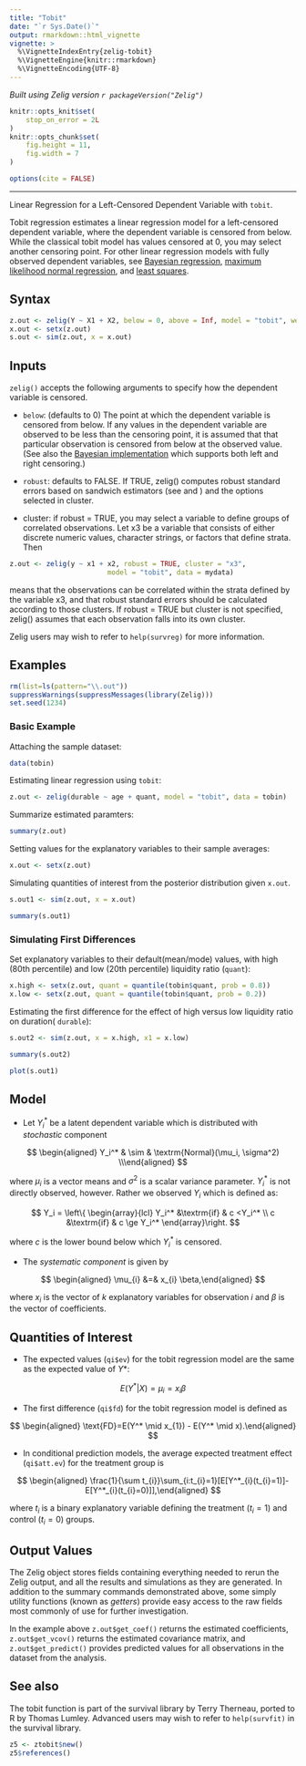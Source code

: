 ```yaml
---
title: "Tobit"
date: "`r Sys.Date()`"
output: rmarkdown::html_vignette
vignette: >
  %\VignetteIndexEntry{zelig-tobit}
  %\VignetteEngine{knitr::rmarkdown}
  %\VignetteEncoding{UTF-8}
---
```


*Built using Zelig version `r packageVersion("Zelig")`*

```r
knitr::opts_knit$set(
    stop_on_error = 2L
)
knitr::opts_chunk$set(
    fig.height = 11,
    fig.width = 7
)

options(cite = FALSE)
```
---

Linear Regression for a Left-Censored Dependent Variable with `tobit`.

Tobit regression estimates a linear regression model for a left-censored
dependent variable, where the dependent variable is censored from below.
While the classical tobit model has values censored at 0, you may select
another censoring point. For other linear regression models with fully
observed dependent variables, see [Bayesian regression](zelig_normalbayes.html), [maximum
likelihood normal regression](zelig_normal.html), and [least squares](zelig_ls.html).

Syntax
------

```r
z.out <- zelig(Y ~ X1 + X2, below = 0, above = Inf, model = "tobit", weights = w, data = mydata)
x.out <- setx(z.out)
s.out <- sim(z.out, x = x.out)
```

Inputs
------

`zelig()` accepts the following arguments to specify how the dependent
variable is censored.

-  `below`: (defaults to 0) The point at which the dependent variable
   is censored from below. If any values in the dependent variable are
   observed to be less than the censoring point, it is assumed that that
   particular observation is censored from below at the observed value.
   (See also the [Bayesian implementation](zelig_tobitbayes.html) which supports both left and right
   censoring.)

-  `robust`: defaults to FALSE. If TRUE, zelig() computes robust standard
   errors based on sandwich estimators (see and ) and the options
   selected in cluster.

-  cluster: if robust = TRUE, you may select a variable to define groups
   of correlated observations. Let x3 be a variable that consists of
   either discrete numeric values, character strings, or factors that
   define strata. Then

```r
z.out <- zelig(y ~ x1 + x2, robust = TRUE, cluster = "x3",
                        model = "tobit", data = mydata)
```
   means that the observations can be correlated within the strata
   defined by the variable x3, and that robust standard errors should be
   calculated according to those clusters. If robust = TRUE but cluster
   is not specified, zelig() assumes that each observation falls into
   its own cluster.

Zelig users may wish to refer to `help(survreg)` for more information.

Examples
------

```r
rm(list=ls(pattern="\\.out"))
suppressWarnings(suppressMessages(library(Zelig)))
set.seed(1234)
```

### Basic Example

Attaching the sample dataset:

```r
data(tobin)
```

Estimating linear regression using `tobit`:

```r
z.out <- zelig(durable ~ age + quant, model = "tobit", data = tobin)
```

Summarize estimated paramters:

```r
summary(z.out)
```

Setting values for the explanatory variables to their sample averages:

```r
x.out <- setx(z.out)
```

Simulating quantities of interest from the posterior distribution given `x.out`.

```r
s.out1 <- sim(z.out, x = x.out)
```

```r
summary(s.out1)
```

### Simulating First Differences

Set explanatory variables to their default(mean/mode) values, with
high (80th percentile) and low (20th percentile) liquidity ratio
(`quant`):

```r
x.high <- setx(z.out, quant = quantile(tobin$quant, prob = 0.8))
x.low <- setx(z.out, quant = quantile(tobin$quant, prob = 0.2))
```

Estimating the first difference for the effect of high versus low
liquidity ratio on duration(\ `durable`):

```r
s.out2 <- sim(z.out, x = x.high, x1 = x.low)
```

```r
summary(s.out2)
```

```r
plot(s.out1)
```

Model
------

-  Let $Y_i^*$ be a latent dependent variable which is distributed
   with *stochastic* component


$$
    \begin{aligned}
        Y_i^* & \sim & \textrm{Normal}(\mu_i, \sigma^2) \\\end{aligned}
$$

   where $\mu_i$ is a vector means and $\sigma^2$ is a
   scalar variance parameter. $Y_i^*$ is not directly observed,
   however. Rather we observed $Y_i$ which is defined as:


$$
    Y_i = \left\{
        \begin{array}{lcl}
      Y_i^*  &\textrm{if} & c <Y_i^* \\
      c    &\textrm{if} & c \ge Y_i^*
      \end{array}\right.
$$

   where $c$ is the lower bound below which $Y_i^*$ is
   censored.

-  The *systematic component* is given by


$$
    \begin{aligned}
        \mu_{i} &=& x_{i} \beta,\end{aligned}
$$

   where $x_{i}$ is the vector of $k$ explanatory variables
   for observation $i$ and $\beta$ is the vector of
   coefficients.

Quantities of Interest
------

-  The expected values (`qi$ev`) for the tobit regression model are
   the same as the expected value of $Y*$:


$$
    E(Y^* | X) = \mu_{i} = x_{i} \beta
$$

-  The first difference (`qi$fd`) for the tobit regression model is
   defined as


$$
    \begin{aligned}
        \text{FD}=E(Y^* \mid x_{1}) - E(Y^* \mid x).\end{aligned}
$$

-  In conditional prediction models, the average expected treatment
   effect (`qi$att.ev`) for the treatment group is


$$
    \begin{aligned}
        \frac{1}{\sum t_{i}}\sum_{i:t_{i}=1}[E[Y^*_{i}(t_{i}=1)]-E[Y^*_{i}(t_{i}=0)]],\end{aligned}
$$

   where $t_{i}$ is a binary explanatory variable defining the
   treatment ($t_{i}=1$) and control ($t_{i}=0$) groups.

Output Values
------

The Zelig object stores fields containing everything needed to
rerun the Zelig output, and all the results and simulations as they are generated.
In addition to the summary commands demonstrated above, some simply utility
functions (known as *getters*) provide easy access to the raw fields most
commonly of use for further investigation.

In the example above `z.out$get_coef()` returns the estimated coefficients, `z.out$get_vcov()` returns the estimated covariance matrix, and `z.out$get_predict()` provides predicted values for all observations in the dataset from the analysis.

See also
------

The tobit function is part of the survival library by Terry Therneau,
ported to R by Thomas Lumley. Advanced users may wish to refer to
`help(survfit)` in the survival library.

```r
z5 <- ztobit$new()
z5$references()
```
